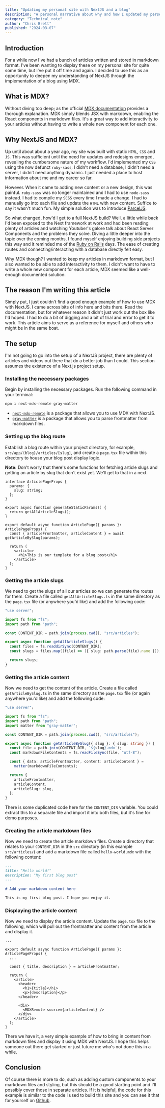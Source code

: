 ```yaml
---
title: "Updating my personal site with NextJS and a blog"
description: "A personal narrative about why and how I updated my personal site with NextJS and MDX. It's meant as a reference for myself and others."
category: "Technical note"
author: "Chris Brett"
published: "2024-03-07"
---
```


## Introduction

For a while now I've had a bunch of articles written and stored in markdown format. I've been wanting to display these on my personal site for quite some time, but I've put it off time and again. I decided to use this as an opportunity to deepen my understanding of NextJS through the implementation of a blog using MDX.

## What is MDX?

Without diving too deep; as the official [MDX documentation](https://mdxjs.com/docs/) provides a thorough explanation. MDX simply blends JSX with markdown, enabling the React components in markdown files. It's a great way to add interactivity to your articles without having to write a whole new component for each one.

## Why NextJS and MDX?

Up until about about a year ago, my site was built with static `HTML`, `CSS` and `JS`. This was sufficient until the need for updates and redesigns emerged, revealing the cumbersome nature of my workflow. I'd implemented my `CSS` using the now defunct `ruby-sass`, I didn't need a database, I didn't need a server, I didn't need anything dynamic. I just needed a place to host information about me and my career so far.

However. When it came to adding new content or a new design, this was painful. `ruby-sass` was no longer maintained and I had to use `node-sass` instead. I had to compile my `SCSS` every time I made a change. I had to manually go into each file and update the `HTML` with new content. Suffice to say it wasn't much fun. My simple solution was to introduce [ParcelJS](https://parceljs.org/).

So what changed, how'd I get to a full NextJS build? Well, a little while back I'd been exposed to the Next framework at work and had been reading plenty of articles and watching Youtuber's galore talk about React Server Components and the problems they solve. Diving a little deeper into the topic over the coming months, I found myself enjoying building side projects this way and it reminded me of the [Ruby on Rails](https://rubyonrails.org/) days. The ease of creating routes and connecting/interacting with a database directly felt easy.

Why MDX though? I wanted to keep my articles in markdown format, but I also wanted to be able to add interactivity to them. I didn't want to have to write a whole new component for each article, MDX seemed like a well-enough documented solution.

## The reason I'm writing this article

Simply put, I just couldn't find a good enough example of how to use MDX with NextJS. I came across bits of info here and bits there. Read the documentation, but for whatever reason it didn't just work out the box like I'd hoped. I had to do a bit of digging and a bit of trial and error to get it to work. This article aims to serve as a reference for myself and others who might be in the same boat.

## The setup

I'm not going to go into the setup of a NextJS project, there are plenty of articles and videos out there that do a better job than I could. This section assumes the existence of a Next.js project setup.

### Installing the necessary packages

Begin by installing the necessary packages. Run the following command in your terminal:

```bash
npm i next-mdx-remote gray-matter
```

- [`next-mdx-remote`]() is a package that allows you to use MDX with NextJS.
- [`gray-matter`]() is a package that allows you to parse frontmatter from markdown files.

### Setting up the blog route

Establish a blog route within your project directory, for example, `src/app/(blog)/articles/[slug]`, and create a `page.tsx` file within this directory to house your blog post display logic.

**Note:** Don't worry that there's some functions for fetching article slugs and getting an article by slug that don't exist yet. We'll get to that in a next.

```tsx
interface ArticlePageProps {
  params: {
    slug: string;
  };
}

export async function generateStaticParams() {
  return getAllArticleSlugs();
}

export default async function ArticlePage({ params }: ArticlePageProps) {
  const { articleFrontmatter, articleContent } = await getArticleBySlug(params);

  return (
    <article>
      <h1>This is our template for a blog post</h1>
    </article>
  );
}
```

### Getting the article slugs

We need to get the slugs of all our articles so we can generate the routes for them. Create a file called `getAllArticleSlugs.ts` in the same directory as the `page.tsx` file (or anywhere you'd like) and add the following code:

```ts
"use server";

import fs from "fs";
import path from "path";

const CONTENT_DIR = path.join(process.cwd(), "src/articles");

export async function getAllArticleSlugs() {
  const files = fs.readdirSync(CONTENT_DIR);
  const slugs = files.map((file) => ({ slug: path.parse(file).name }));

  return slugs;
}
```

### Getting the article content

Now we need to get the content of the article. Create a file called `getArticleBySlug.ts` in the same directory as the `page.tsx` file (or again anywhere you'd like) and add the following code:

```ts
"use server";

import fs from "fs";
import path from "path";
import matter from "gray-matter";

const CONTENT_DIR = path.join(process.cwd(), "src/articles");

export async function getArticleBySlug({ slug }: { slug: string }) {
  const file = path.join(CONTENT_DIR, `${slug}.mdx`);
  const markdownFileContents = fs.readFileSync(file, "utf-8");

  const { data: articleFrontmatter, content: articleContent } =
    matter(markdownFileContents);

  return {
    articleFrontmatter,
    articleContent,
    articleSlug: slug,
  };
}
```

There is some duplicated code here for the `CONTENT_DIR` variable. You could extract this to a separate file and import it into both files, but it's fine for demo purposes.

### Creating the article markdown files

Now we need to create the article markdown files. Create a directory that relates to your `CONTENT_DIR` in the `src` directory (in this example `src/articles/`) and add a markdown file called `hello-world.mdx` with the following content:

```md
---
title: "Hello world!"
description: "My first blog post"
---

# Add your markdown content here

This is my first blog post. I hope you enjoy it.
```

### Displaying the article content

Now we need to display the article content. Update the `page.tsx` file to the following, which will pull out the frontmatter and content from the article and display it.

```tsx
...

export default async function ArticlePage({ params }: ArticlePageProps) {
  ...

  const { title, description } = articleFrontmatter;

  return (
    <article>
      <header>
        <h1>{title}</h1>
        <p>{description}</p>
      </header>

      <div>
        <MDXRemote source={articleContent} />
      </div>
    </article>
  );
}
```

There we have it, a very simple example of how to bring in content from markdown files and display it using MDX with NextJS. I hope this helps someone out there get started or just future me who's not done this in a while.

## Conclusion

Of course there is more to do, such as adding custom components to your markdown files and styling, but this should be a good starting point and I'll possibly cover those in separate articles. If it is helpful, the code for this example is similar to the code I used to build this site and you can see it that for yourself on [Github](https://github.com/chic-geek/chrisbrett.info).
